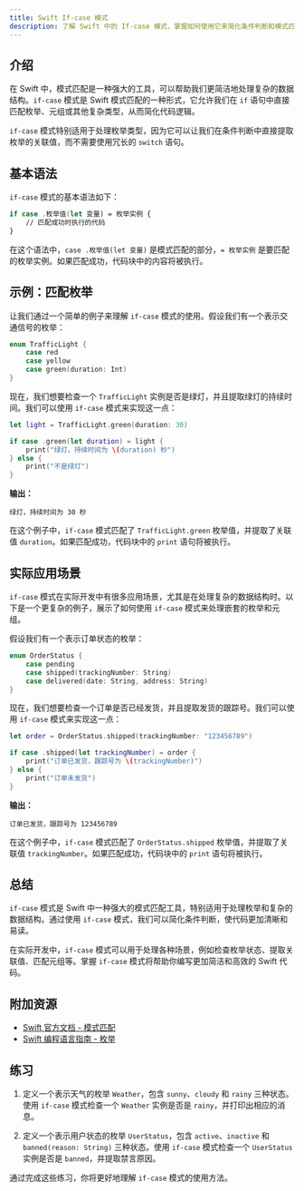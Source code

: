 ```yaml
---
title: Swift If-case 模式
description: 了解 Swift 中的 If-case 模式，掌握如何使用它来简化条件判断和模式匹配。
---
```


## 介绍

在 Swift 中，模式匹配是一种强大的工具，可以帮助我们更简洁地处理复杂的数据结构。`if-case` 模式是 Swift 模式匹配的一种形式，它允许我们在 `if` 语句中直接匹配枚举、元组或其他复杂类型，从而简化代码逻辑。

`if-case` 模式特别适用于处理枚举类型，因为它可以让我们在条件判断中直接提取枚举的关联值，而不需要使用冗长的 `switch` 语句。

## 基本语法

`if-case` 模式的基本语法如下：

```swift
if case .枚举值(let 变量) = 枚举实例 {
    // 匹配成功时执行的代码
}
```

在这个语法中，`case .枚举值(let 变量)` 是模式匹配的部分，`= 枚举实例` 是要匹配的枚举实例。如果匹配成功，代码块中的内容将被执行。

## 示例：匹配枚举

让我们通过一个简单的例子来理解 `if-case` 模式的使用。假设我们有一个表示交通信号的枚举：

```swift
enum TrafficLight {
    case red
    case yellow
    case green(duration: Int)
}
```

现在，我们想要检查一个 `TrafficLight` 实例是否是绿灯，并且提取绿灯的持续时间。我们可以使用 `if-case` 模式来实现这一点：

```swift
let light = TrafficLight.green(duration: 30)

if case .green(let duration) = light {
    print("绿灯，持续时间为 \(duration) 秒")
} else {
    print("不是绿灯")
}
```

**输出：**
```
绿灯，持续时间为 30 秒
```

在这个例子中，`if-case` 模式匹配了 `TrafficLight.green` 枚举值，并提取了关联值 `duration`。如果匹配成功，代码块中的 `print` 语句将被执行。

## 实际应用场景

`if-case` 模式在实际开发中有很多应用场景，尤其是在处理复杂的数据结构时。以下是一个更复杂的例子，展示了如何使用 `if-case` 模式来处理嵌套的枚举和元组。

假设我们有一个表示订单状态的枚举：

```swift
enum OrderStatus {
    case pending
    case shipped(trackingNumber: String)
    case delivered(date: String, address: String)
}
```

现在，我们想要检查一个订单是否已经发货，并且提取发货的跟踪号。我们可以使用 `if-case` 模式来实现这一点：

```swift
let order = OrderStatus.shipped(trackingNumber: "123456789")

if case .shipped(let trackingNumber) = order {
    print("订单已发货，跟踪号为 \(trackingNumber)")
} else {
    print("订单未发货")
}
```

**输出：**
```
订单已发货，跟踪号为 123456789
```

在这个例子中，`if-case` 模式匹配了 `OrderStatus.shipped` 枚举值，并提取了关联值 `trackingNumber`。如果匹配成功，代码块中的 `print` 语句将被执行。

## 总结

`if-case` 模式是 Swift 中一种强大的模式匹配工具，特别适用于处理枚举和复杂的数据结构。通过使用 `if-case` 模式，我们可以简化条件判断，使代码更加清晰和易读。

在实际开发中，`if-case` 模式可以用于处理各种场景，例如检查枚举状态、提取关联值、匹配元组等。掌握 `if-case` 模式将帮助你编写更加简洁和高效的 Swift 代码。

## 附加资源

- [Swift 官方文档 - 模式匹配](https://docs.swift.org/swift-book/ReferenceManual/Patterns.html)
- [Swift 编程语言指南 - 枚举](https://docs.swift.org/swift-book/LanguageGuide/Enumerations.html)

## 练习

1. 定义一个表示天气的枚举 `Weather`，包含 `sunny`、`cloudy` 和 `rainy` 三种状态。使用 `if-case` 模式检查一个 `Weather` 实例是否是 `rainy`，并打印出相应的消息。

2. 定义一个表示用户状态的枚举 `UserStatus`，包含 `active`、`inactive` 和 `banned(reason: String)` 三种状态。使用 `if-case` 模式检查一个 `UserStatus` 实例是否是 `banned`，并提取禁言原因。

通过完成这些练习，你将更好地理解 `if-case` 模式的使用方法。